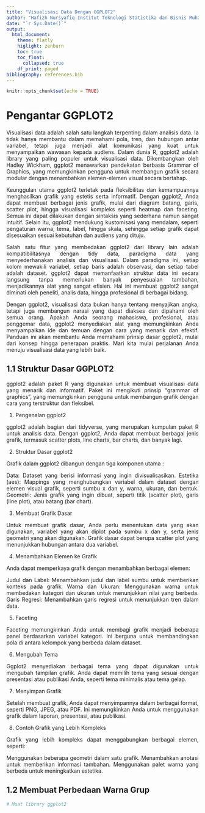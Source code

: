 ```yaml
---
title: "Visualisasi Data Dengan GGPLOT2"
author: "Hafizh Nursyafiq-Institut Teknologi Statistika dan Bisnis Muhammadiyah"
date: "`r Sys.Date()`"
output: 
  html_document:
    theme: flatly
    higlight: zenburn
    toc: true
    toc_float:
      collapsed: true
    df_print: paged
bibliography: references.bib
---
```


```{=html}
<style>
body{
text-align: justify}
</style>
```
```r
knitr::opts_chunk$set(echo = TRUE)
```

# Pengantar GGPLOT2

Visualisasi data adalah salah satu langkah terpenting dalam analisis data. Ia tidak hanya membantu dalam memahami pola, tren, dan hubungan antar variabel, tetapi juga menjadi alat komunikasi yang kuat untuk menyampaikan wawasan kepada audiens. Dalam dunia R, ggplot2 adalah library yang paling populer untuk visualisasi data. Dikembangkan oleh Hadley Wickham, ggplot2 menawarkan pendekatan berbasis Grammar of Graphics, yang memungkinkan pengguna untuk membangun grafik secara modular dengan menambahkan elemen-elemen visual secara bertahap.

Keunggulan utama ggplot2 terletak pada fleksibilitas dan kemampuannya menghasilkan grafik yang estetis serta informatif. Dengan ggplot2, Anda dapat membuat berbagai jenis grafik, mulai dari diagram batang, garis, scatter plot, hingga visualisasi kompleks seperti heatmap dan faceting. Semua ini dapat dilakukan dengan sintaksis yang sederhana namun sangat intuitif. Selain itu, ggplot2 mendukung kustomisasi yang mendalam, seperti pengaturan warna, tema, label, hingga skala, sehingga setiap grafik dapat disesuaikan sesuai kebutuhan dan audiens yang dituju.

Salah satu fitur yang membedakan ggplot2 dari library lain adalah kompatibilitasnya dengan tidy data, paradigma data yang menyederhanakan analisis dan visualisasi. Dalam paradigma ini, setiap kolom mewakili variabel, setiap baris adalah observasi, dan setiap tabel adalah dataset. ggplot2 dapat memanfaatkan struktur data ini secara langsung tanpa memerlukan banyak penyesuaian tambahan, menjadikannya alat yang sangat efisien. Hal ini membuat ggplot2 sangat diminati oleh peneliti, analis data, hingga profesional di berbagai bidang.

Dengan ggplot2, visualisasi data bukan hanya tentang menyajikan angka, tetapi juga membangun narasi yang dapat diakses dan dipahami oleh semua orang. Apakah Anda seorang mahasiswa, profesional, atau penggemar data, ggplot2 menyediakan alat yang memungkinkan Anda menyampaikan ide dan temuan dengan cara yang menarik dan efektif. Panduan ini akan membantu Anda memahami prinsip dasar ggplot2, mulai dari konsep hingga penerapan praktis. Mari kita mulai perjalanan Anda menuju visualisasi data yang lebih baik.


## 1.1 Struktur Dasar GGPLOT2

ggplot2 adalah paket R yang digunakan untuk membuat visualisasi data yang menarik dan informatif. Paket ini mengikuti prinsip "grammar of graphics", yang memungkinkan pengguna untuk membangun grafik dengan cara yang terstruktur dan fleksibel.

1. Pengenalan ggplot2

ggplot2 adalah bagian dari tidyverse, yang merupakan kumpulan paket R untuk analisis data.
Dengan ggplot2, Anda dapat membuat berbagai jenis grafik, termasuk scatter plots, line charts, bar charts, dan banyak lagi.

2. Struktur Dasar ggplot2

Grafik dalam ggplot2 dibangun dengan tiga komponen utama :

Data: Dataset yang berisi informasi yang ingin divisualisasikan.
Estetika (aes): Mappings yang menghubungkan variabel dalam dataset dengan elemen visual grafik, seperti sumbu x dan y, warna, ukuran, dan bentuk.
Geometri: Jenis grafik yang ingin dibuat, seperti titik (scatter plot), garis (line plot), atau batang (bar chart).

3. Membuat Grafik Dasar

Untuk membuat grafik dasar, Anda perlu menentukan data yang akan digunakan, variabel yang akan diplot pada sumbu x dan y, serta jenis geometri yang akan digunakan. Grafik dasar dapat berupa scatter plot yang menunjukkan hubungan antara dua variabel.

4. Menambahkan Elemen ke Grafik

Anda dapat memperkaya grafik dengan menambahkan berbagai elemen:

Judul dan Label: Menambahkan judul dan label sumbu untuk memberikan konteks pada grafik.
Warna dan Ukuran: Menggunakan warna untuk membedakan kategori dan ukuran untuk menunjukkan nilai yang berbeda.
Garis Regresi: Menambahkan garis regresi untuk menunjukkan tren dalam data.

5. Faceting

Faceting memungkinkan Anda untuk membagi grafik menjadi beberapa panel berdasarkan variabel kategori. Ini berguna untuk membandingkan pola di antara kelompok yang berbeda dalam dataset.

6. Mengubah Tema

Ggplot2 menyediakan berbagai tema yang dapat digunakan untuk mengubah tampilan grafik. Anda dapat memilih tema yang sesuai dengan presentasi atau publikasi Anda, seperti tema minimalis atau tema gelap.

7. Menyimpan Grafik

Setelah membuat grafik, Anda dapat menyimpannya dalam berbagai format, seperti PNG, JPEG, atau PDF. Ini memungkinkan Anda untuk menggunakan grafik dalam laporan, presentasi, atau publikasi.

8. Contoh Grafik yang Lebih Kompleks

Grafik yang lebih kompleks dapat menggabungkan berbagai elemen, seperti:

Menggunakan beberapa geometri dalam satu grafik.
Menambahkan anotasi untuk memberikan informasi tambahan.
Menggunakan palet warna yang berbeda untuk meningkatkan estetika.

## 1.2 Membuat Perbedaan Warna Grup

```r
# Muat library ggplot2

```


